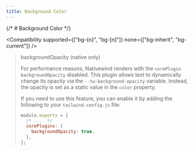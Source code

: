 ```yaml
---
title: Background Color
---
```



{/* # Background Color */}

<Compatibility
  supported={["bg-{n}", "bg-[n]"]}
  none={["bg-inherit", "bg-current"]}
/>

> backgroundOpacity (native only)
> 
> For performance reasons, Nativewind renders with the `corePlugin` `backgroundOpacity` disabled. This plugin allows text to dynamically change its opacity via the `--tw-background-opacity` variable. Instead, the opacity is set as a static value in the `color` property.
> 
> If you need to use this feature, you can enable it by adding the following to your `tailwind.config.js` file:
> 
> ```js title=tailwind.config.js
> module.exports = {
>   /* ...  */
>   corePlugins: {
>     backgroundOpacity: true,
>   },
> };
> ```

